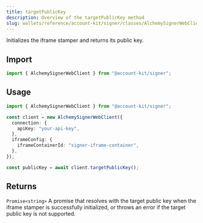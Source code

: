 ```yaml
---
title: targetPublicKey
description: Overview of the targetPublicKey method
slug: wallets/reference/account-kit/signer/classes/AlchemySignerWebClient/targetPublicKey
---
```




Initializes the iframe stamper and returns its public key.

## Import

```ts
import { AlchemySignerWebClient } from "@account-kit/signer";
```

## Usage

```ts twoslash
import { AlchemySignerWebClient } from "@account-kit/signer";

const client = new AlchemySignerWebClient({
  connection: {
    apiKey: "your-api-key",
  },
  iframeConfig: {
    iframeContainerId: "signer-iframe-container",
  },
});

const publicKey = await client.targetPublicKey();
```

## Returns

`Promise<string>`
A promise that resolves with the target public key when the iframe stamper is successfully initialized, or throws an error if the target public key is not supported.
